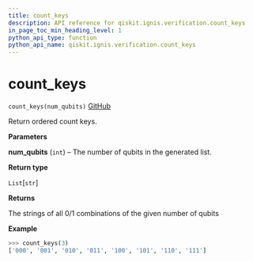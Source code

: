```yaml
---
title: count_keys
description: API reference for qiskit.ignis.verification.count_keys
in_page_toc_min_heading_level: 1
python_api_type: function
python_api_name: qiskit.ignis.verification.count_keys
---
```


# count\_keys

<span id="qiskit.ignis.verification.count_keys" />

`count_keys(num_qubits)` [GitHub](https://github.com/qiskit-community/qiskit-ignis/tree/stable/0.3/qiskit/ignis/verification/tomography/data.py "view source code")

Return ordered count keys.

**Parameters**

**num\_qubits** (`int`) – The number of qubits in the generated list.

**Return type**

`List`\[`str`]

**Returns**

The strings of all 0/1 combinations of the given number of qubits

**Example**

```python
>>> count_keys(3)
['000', '001', '010', '011', '100', '101', '110', '111']
```

